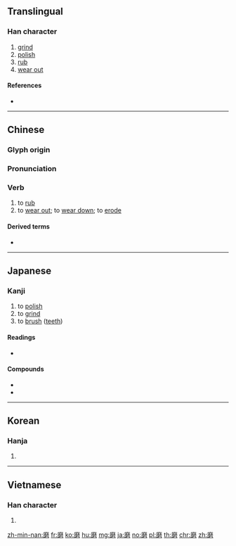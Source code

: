 {{character info/new}}
{{also|磿}}
==Translingual==

===Han character===
{{Han char|rn=112|rad=石|as=11|sn=16|four=00261|canj=ICMR,IDMR|ids=⿸麻石}}

# [[grind]]
# [[polish]]
# [[rub]]
# [[wear out]]

====References====
* {{Han ref|kx=0835.390|dkj=24449|dj=1253.070|hdz=42453.130|uh=78E8|ud=30952|bh=BF69|bd=49001}}

----

==Chinese==
{{zh-forms}}

===Glyph origin===
{{Han etym}}

===Pronunciation===
{{zh-pron
|m=mó,mò
|c=mo4,mo6
|h=pfs=
|md=
|mn=bō/bôa
|w=
|mc=y
|oc=y
|cat=v
}}
{{zh-attn-split}}

===Verb===
{{zh-verb}}

# to [[rub]]
# to [[wear out]]; to [[wear down]]; to [[erode]]

====Derived terms====
* {{zh-l|磨蹭}}

----

==Japanese==

===Kanji===
{{ja-kanji|grade=c|rs=石11}}

# to [[polish]]
# to [[grind]]
# to [[brush]] ([[teeth]])

====Readings====
* {{ja-readings|kanon=[[ば]] (ba)|goon=[[ま]] (ma)|kun=[[みがく]] (migaku)|nanori=[[おさむ]] (osamu), [[きよ]] (kiyo), [[みがく]] (migaku)}}

====Compounds====
* {{ja-r|研磨|けんま}}
* {{ja-r|磨滅|まめつ}}

----

==Korean==

===Hanja===
{{ko-hanja|hangeul=마|eumhun=|rv=ma|mr=ma|y=ma}}

# {{defn|lang=ko|sort=石11}}

----

==Vietnamese==

===Han character===
{{vi-hantu|[[ma]], [[mài]]|rs=石11}}

# {{defn|lang=vi|sort=石11}}

[[zh-min-nan:磨]]
[[fr:磨]]
[[ko:磨]]
[[hu:磨]]
[[mg:磨]]
[[ja:磨]]
[[no:磨]]
[[pl:磨]]
[[th:磨]]
[[chr:磨]]
[[zh:磨]]